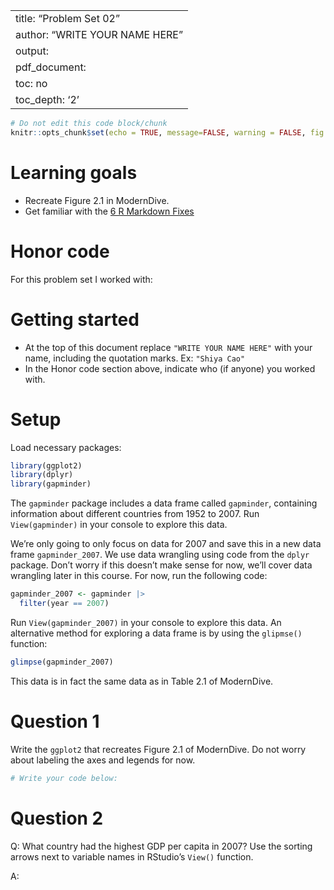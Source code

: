 
---
title: "Problem Set 02"
author: "WRITE YOUR NAME HERE"
output:
  pdf_document:
    toc: no
    toc_depth: '2'
---

```r
# Do not edit this code block/chunk
knitr::opts_chunk$set(echo = TRUE, message=FALSE, warning = FALSE, fig.width = 16/2, fig.height = 9/2)
```

# Learning goals

* Recreate Figure 2.1 in ModernDive.
* Get familiar with the [6 R Markdown Fixes](https://docs.google.com/document/d/1P7IyZ4On9OlrCOhygFxjC7XhQqyw8OludwChz-uFd_o/)

# Honor code

For this problem set I worked with: 


# Getting started

* At the top of this document replace `"WRITE YOUR NAME HERE"` with your name, including the quotation marks. Ex: `"Shiya Cao"`
* In the Honor code section above, indicate who (if anyone) you worked with. 


# Setup

Load necessary packages:

```r
library(ggplot2)
library(dplyr)
library(gapminder)
```

The `gapminder` package includes a data frame called `gapminder`, containing information about different countries from 1952 to 2007. Run `View(gapminder)` in your console to explore this data.

We're only going to only focus on data for 2007 and save this in a new data frame `gapminder_2007`. We use data wrangling using code from the `dplyr` package. Don't worry if this doesn't make sense for now, we'll cover data wrangling later in this course. For now, run the following code:

```r
gapminder_2007 <- gapminder |> 
  filter(year == 2007)
```

Run `View(gapminder_2007)` in your console to explore this data. An alternative method for exploring a data frame is by using the `glipmse()` function:

```r
glimpse(gapminder_2007)
```

This data is in fact the same data as in Table 2.1 of ModernDive.

# Question 1

Write the `ggplot2` that recreates Figure 2.1 of ModernDive. Do not worry about labeling the axes and legends for now. 

```r
# Write your code below:

```


# Question 2

Q: What country had the highest GDP per capita in 2007? Use the sorting arrows next to variable names in RStudio's `View()` function.

A: 
